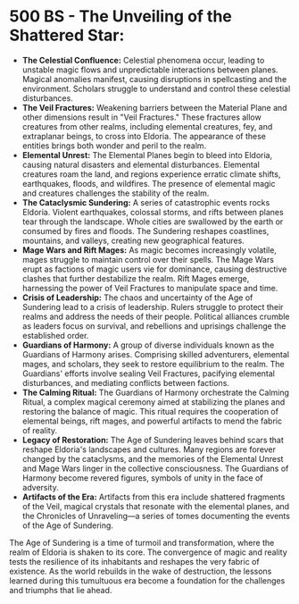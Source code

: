 # **500 BS - The Unveiling of the Shattered Star:**

- **The Celestial Confluence:** Celestial phenomena occur, leading to unstable magic flows and unpredictable interactions between planes. Magical anomalies manifest, causing disruptions in spellcasting and the environment. Scholars struggle to understand and control these celestial disturbances.
- **The Veil Fractures:** Weakening barriers between the Material Plane and other dimensions result in "Veil Fractures." These fractures allow creatures from other realms, including elemental creatures, fey, and extraplanar beings, to cross into Eldoria. The appearance of these entities brings both wonder and peril to the realm.
- **Elemental Unrest:** The Elemental Planes begin to bleed into Eldoria, causing natural disasters and elemental disturbances. Elemental creatures roam the land, and regions experience erratic climate shifts, earthquakes, floods, and wildfires. The presence of elemental magic and creatures challenges the stability of the realm.
- **The Cataclysmic Sundering:** A series of catastrophic events rocks Eldoria. Violent earthquakes, colossal storms, and rifts between planes tear through the landscape. Whole cities are swallowed by the earth or consumed by fires and floods. The Sundering reshapes coastlines, mountains, and valleys, creating new geographical features.
- **Mage Wars and Rift Mages:** As magic becomes increasingly volatile, mages struggle to maintain control over their spells. The Mage Wars erupt as factions of magic users vie for dominance, causing destructive clashes that further destabilize the realm. Rift Mages emerge, harnessing the power of Veil Fractures to manipulate space and time.
- **Crisis of Leadership:** The chaos and uncertainty of the Age of Sundering lead to a crisis of leadership. Rulers struggle to protect their realms and address the needs of their people. Political alliances crumble as leaders focus on survival, and rebellions and uprisings challenge the established order.
- **Guardians of Harmony:** A group of diverse individuals known as the Guardians of Harmony arises. Comprising skilled adventurers, elemental mages, and scholars, they seek to restore equilibrium to the realm. The Guardians' efforts involve sealing Veil Fractures, pacifying elemental disturbances, and mediating conflicts between factions.
- **The Calming Ritual:** The Guardians of Harmony orchestrate the Calming Ritual, a complex magical ceremony aimed at stabilizing the planes and restoring the balance of magic. This ritual requires the cooperation of elemental beings, rift mages, and powerful artifacts to mend the fabric of reality.
- **Legacy of Restoration:** The Age of Sundering leaves behind scars that reshape Eldoria's landscapes and cultures. Many regions are forever changed by the cataclysms, and the memories of the Elemental Unrest and Mage Wars linger in the collective consciousness. The Guardians of Harmony become revered figures, symbols of unity in the face of adversity.
- **Artifacts of the Era:** Artifacts from this era include shattered fragments of the Veil, magical crystals that resonate with the elemental planes, and the Chronicles of Unraveling—a series of tomes documenting the events of the Age of Sundering.

The Age of Sundering is a time of turmoil and transformation, where the realm of Eldoria is shaken to its core. The convergence of magic and reality tests the resilience of its inhabitants and reshapes the very fabric of existence. As the world rebuilds in the wake of destruction, the lessons learned during this tumultuous era become a foundation for the challenges and triumphs that lie ahead.